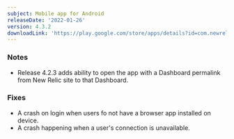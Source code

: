 ```yaml
---
subject: Mobile app for Android
releaseDate: '2022-01-26'
version: 4.3.2
downloadLink: 'https://play.google.com/store/apps/details?id=com.newrelic.rpm'
---
```


### Notes

* Release 4.2.3 adds ability to open the app with a Dashboard permalink from New Relic site to that Dashboard.

### Fixes

* A crash on login when users fo not have a browser app installed on device.
* A crash happening when a user's connection is unavailable.
